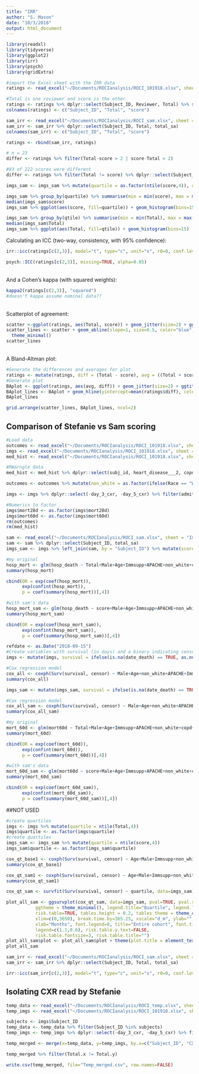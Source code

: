 ```yaml
---
title: "IRR"
author: "S. Mason"
date: "10/3/2018"
output: html_document
---
```

```r
library(readxl)
library(tidyverse)
library(ggplot2)
library(irr)
library(psych)
library(gridExtra)
```

```r
#import the Excel sheet with the IRR data
ratings <- read_excel("~/Documents/ROCIanalysis/ROCI_101918.xlsx", sheet = "IRR_2", range = cell_cols(1:10))

#Total is one reviewer and score is the other
ratings <- ratings %>% dplyr::select(Subject_ID, Reviewer, Total) %>% spread(Reviewer, Total)
colnames(ratings) <- c("Subject_ID", "Total", "score")
```

```r
sam_irr <- read_excel("~/Documents/ROCIanalysis/ROCI_sam.xlsx", sheet = "Imaging", range = cell_cols(1:16))
sam_irr <- sam_irr %>% dplyr::select(Subject_ID, Total, total_sa)
colnames(sam_irr) <- c("Subject_ID", "Total", "score")

ratings <- rbind(sam_irr, ratings)
```

```r
# n = 23
differ <- ratings %>% filter(Total-score > 2 | score-Total > 2)
```

```r
#93 of 222 scores were different
differ <- ratings %>% filter(Total != score) %>% dplyr::select(Subject_ID, Total, score)
```

```r
imgs_sam <- imgs_sam %>% mutate(quartile = as.factor(ntile(score,4)), qtile = as.factor(ntile(Total, 4)))
```

```r
imgs_sam %>% group_by(quartile) %>% summarise(min = min(score), max = max(score))
median(imgs_sam$score)
imgs_sam %>% ggplot(aes(score, fill=quartile)) + geom_histogram(bins=15)

imgs_sam %>% group_by(qtile) %>% summarise(min = min(Total), max = max(Total))
median(imgs_sam$Total)
imgs_sam %>% ggplot(aes(Total, fill=qtile)) + geom_histogram(bins=15)
```


Calculating an ICC (two-way, consistency, with 95% confidence):
```r
irr::icc(ratings[c(2,3)], model="t", type="c", unit="s", r0=0, conf.level=0.95)
```

```r
psych::ICC(ratings[c(2,3)], missing=TRUE, alpha=0.05)
```

<br>And a Cohen's kappa (with squared weights):
```r
kappa2(ratings[c(2,3)], "squared")
#doesn't kappa assume nominal data??
```

<br>Scatterplot of agreement:
```r
scatter <-ggplot(ratings, aes(Total, score)) + geom_jitter(size=2) + ggtitle("A") + xlab("Reviewer 1 score") + ylab("Reviewer 2 score")
scatter_lines <- scatter + geom_abline(slope=1, size=0.5, color="blue") + scale_x_continuous(breaks=seq(0,16,2)) + scale_y_continuous(breaks=seq(0,16,2)) +
  theme_minimal()
scatter_lines
```

<br>A Bland-Altman plot:
```r
#Generate the differences and averages for plot
ratings <- mutate(ratings, diff = (Total - score), avg = ((Total + score) / 2))
#Generate plot
BAplot <- ggplot(ratings, aes(avg, diff)) + geom_jitter(size=2) + ggtitle("B") + xlab("Average") + ylab("Difference")
BAplot_lines <- BAplot + geom_hline(yintercept=mean(ratings$diff), color="blue", size=0.5) + geom_hline(yintercept=mean(ratings$diff) - 1.96*sd(ratings$diff), color="red", size=0.5) + geom_hline(yintercept=mean(ratings$diff) + 1.96*sd(ratings$diff), color="red", size=0.5) + theme_minimal()
BAplot_lines
```

```r
grid.arrange(scatter_lines, BAplot_lines, ncol=2)
```

## Comparison of Stefanie vs Sam scoring

```r
#Load data
outcomes <- read_excel("~/Documents/ROCIanalysis/ROCI_101918.xlsx", sheet = "Outcomes", range = cell_cols(1:27))
imgs <- read_excel("~/Documents/ROCIanalysis/ROCI_101918.xlsx", sheet = "Imaging", range = cell_cols(1:11))
med_hist <- read_excel("~/Documents/ROCIanalysis/ROCI_101918.xlsx", sheet = "baseline_data", range = cell_cols(1:32))

#RWarngle data
med_hist <- med_hist %>% dplyr::select(subj_id, heart_disease___2, copd) %>% mutate(chf = as.factor(heart_disease___2), copd = as.factor(copd)) %>% dplyr::select(-heart_disease___2) %>% dplyr::rename(Subject_ID = subj_id) 

outcomes <- outcomes %>% mutate(non_white = as.factor(ifelse(Race == "White, non-Hispanic origin", 0, 1)), hosp_death = as.factor(ifelse(DC_coded == 0 | DC_coded == 1, 1, 0)), Immsupp = as.factor(Immsupp), Male = as.factor(Male)) %>% left_join(med_hist, by = "Subject_ID")

imgs <- imgs %>% dplyr::select(-day_3_cxr, -day_5_cxr) %>% filter(admit_cxr == 1) %>% left_join(outcomes, by = "Subject_ID") %>% filter(Final_Dx != "Control") 

#Numerics to factor
imgs$mort28d <- as.factor(imgs$mort28d)
imgs$mort60d <- as.factor(imgs$mort60d)
rm(outcomes)
rm(med_hist)
```


```r
sam <- read_excel("~/Documents/ROCIanalysis/ROCI_sam.xlsx", sheet = "Imaging", range = cell_cols(1:16))
sam <- sam %>% dplyr::select(Subject_ID, total_sa)
imgs_sam <- imgs %>% left_join(sam, by = "Subject_ID") %>% mutate(score = ifelse(is.na(total_sa), Total, total_sa)) 
```

```r
#my original
hosp_mort <- glm(hosp_death ~ Total+Male+Age+Immsupp+APACHE+non_white+copd+chf, family=binomial(link='logit'), data=imgs)
summary(hosp_mort)

cbind(OR = exp(coef(hosp_mort)),
      exp(confint(hosp_mort)),
      p = coef(summary(hosp_mort))[,4])

#with sam's data
hosp_mort_sam <- glm(hosp_death ~ score+Male+Age+Immsupp+APACHE+non_white+copd+chf, family=binomial(link='logit'), data=imgs_sam)
summary(hosp_mort_sam)

cbind(OR = exp(coef(hosp_mort_sam)),
      exp(confint(hosp_mort_sam)),
      p = coef(summary(hosp_mort_sam))[,4])
```

```r
refdate <- as.Date("2018-09-15")
#Create variables with survival (in days) and a binary indicating censored status
imgs <- mutate(imgs, survival = ifelse(is.na(date_death) == TRUE, as.numeric(difftime(refdate, ICU_admit, units='days')), as.numeric(difftime(date_death, ICU_admit, units='days')))) %>% mutate(censor = ifelse(is.na(date_death) == TRUE, 0, 1))

#Cox regression model
cox_all <- coxph(Surv(survival, censor) ~ Male+Age+non_white+APACHE+Immsupp+Total+copd+chf, data=imgs)
summary(cox_all)

imgs_sam <- mutate(imgs_sam, survival = ifelse(is.na(date_death) == TRUE, as.numeric(difftime(refdate, ICU_admit, units='days')), as.numeric(difftime(date_death, ICU_admit, units='days')))) %>% mutate(censor = ifelse(is.na(date_death) == TRUE, 0, 1))

#Cox regression model
cox_all_sam <- coxph(Surv(survival, censor) ~ Male+Age+non_white+APACHE+Immsupp+score+copd+chf, data=imgs_sam)
summary(cox_all_sam)
```

```r
#my original
mort_60d <- glm(mort60d ~ Total+Male+Age+Immsupp+APACHE+non_white+copd+chf, family=binomial(link='logit'), data=imgs)
summary(mort_60d)

cbind(OR = exp(coef(mort_60d)),
      exp(confint(mort_60d)),
      p = coef(summary(mort_60d))[,4])

#with sam's data
mort_60d_sam <- glm(mort60d ~ score+Male+Age+Immsupp+APACHE+non_white+copd+chf, family=binomial(link='logit'), data=imgs_sam)
summary(mort_60d_sam)

cbind(OR = exp(coef(mort_60d_sam)),
      exp(confint(mort_60d_sam)),
      p = coef(summary(mort_60d_sam))[,4])
```


##NOT USED

```r
#create quartiles
imgs <- imgs %>% mutate(quartile = ntile(Total,4)) 
imgs$quartile <- as.factor(imgs$quartile)
#create quartiles
imgs_sam <- imgs_sam %>% mutate(quartile = ntile(score,4)) 
imgs_sam$quartile <- as.factor(imgs_sam$quartile)
```

```r
cox_qt_base1 <- coxph(Surv(survival, censor) ~ Age+Male+Immsupp+non_white+APACHE+quartile, data=imgs)
summary(cox_qt_base1)

cox_qt_sam1 <- coxph(Surv(survival, censor) ~ Age+Male+Immsupp+non_white+APACHE+quartile, data=imgs_sam)
summary(cox_qt_sam1)
```

```r
cox_qt_sam <- survfit(Surv(survival, censor) ~ quartile, data=imgs_sam)

plot_all_sam <- ggsurvplot(cox_qt_sam, data=imgs_sam, pval=TRUE, pval.size=3,
           ggtheme = theme_minimal(), legend.title="Quartile", legend.labs=c("Q1","Q2","Q3","Q4"),
           risk.table=TRUE, tables.height = 0.2, tables.theme = theme_cleantable(),
           xlim=c(0,3650), break.time.by=365.25, xscale="d_m", ylab="",
           xlab="Months", font.legend=8, title="Entire cohort", font.title=10,
           legend=c(1.1,0.6), risk.table.y.text=FALSE,
           risk.table.fontsize=3, risk.table.title="") 
plot_all_sam$plot <- plot_all_sam$plot + theme(plot.title = element_text(hjust = 0.5))
plot_all_sam
```

```r
sam_irr <- read_excel("~/Documents/ROCIanalysis/ROCI_sam.xlsx", sheet = "Imaging", range = cell_cols(1:16))
sam_irr <- sam_irr %>% dplyr::select(Subject_ID, Total, total_sa)

irr::icc(sam_irr[c(2,3)], model="t", type="c", unit="s", r0=0, conf.level=0.95)
```

## Isolating CXR read by Stefanie
```r
temp_data <- read_excel("~/Documents/ROCIanalysis/ROCI_temp.xlsx", sheet = "Img_edit") #previously scored
temp_imgs <- read_excel("~/Documents/ROCIanalysis/ROCI_101918.xlsx", sheet = "Imaging", range = cell_cols(1:11)) #final group
```
```r
subjects <- imgs$Subject_ID
temp_data <- temp_data %>% filter(Subject_ID %in% subjects)
temp_imgs <- temp_imgs %>% dplyr::select(-day_3_cxr, -day_5_cxr) %>% filter(admit_cxr == 1) %>% filter(Subject_ID %in% subjects)
```
```r
temp_merged <- merge(x=temp_data, y=temp_imgs, by.x=c("Subject_ID", "CXRdate"), by.y=c("Subject_ID", "cxr_date"))
```
```r
temp_merged %>% filter(Total.x != Total.y)
```

```r
write.csv(temp_merged, file="Temp_merged.csv", row.names=FALSE)
```



